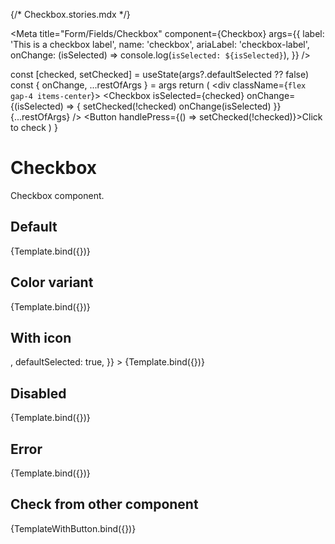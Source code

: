 {/* Checkbox.stories.mdx */}

<Meta
  title="Form/Fields/Checkbox"
  component={Checkbox}
  args={{
    label: 'This is a checkbox label',
    name: 'checkbox',
    ariaLabel: 'checkbox-label',
    onChange: (isSelected) => console.log(`isSelected: ${isSelected}`),
  }}
/>


  const [checked, setChecked] = useState(args?.defaultSelected ?? false)
  const { onChange, ...restOfArgs } = args
  return (
    <div className={`flex gap-4 items-center`}>
      <Checkbox
        isSelected={checked}
        onChange={(isSelected) => {
          setChecked(!checked)
          onChange(isSelected)
        }}
        {...restOfArgs}
      />
      <Button handlePress={() => setChecked(!checked)}>Click to check</Button>
    </div>
  )
}

# Checkbox

Checkbox component.

## Default

<Canvas>
  <Story
    name="Default"
    args={{
      id: 'checkbox-1',
    }}
  >
    {Template.bind({})}
  </Story>
</Canvas>

## Color variant

<Canvas>
  <Story
    name="Gray"
    args={{
      id: 'checkbox-8',
      tokens: {
        color: 'gray',
      },
    }}
  >
    {Template.bind({})}
  </Story>
</Canvas>

## With icon

<Canvas>
  <Story
    name="With icon"
    args={{
      id: 'checkbox-2',
      icon: <Check />,
      defaultSelected: true,
    }}
  >
    {Template.bind({})}
  </Story>
</Canvas>

## Disabled

<Canvas>
  <Story
    name="Disabled"
    args={{
      id: 'checkbox-3',
      isDisabled: true,
    }}
  >
    {Template.bind({})}
  </Story>
</Canvas>

## Error

<Canvas>
  <Story
    name="Error"
    args={{
      id: 'checkbox-4',
      isError: true,
      errorMessage: 'This is an error message',
    }}
  >
    {Template.bind({})}
  </Story>
</Canvas>

## Check from other component

<Canvas>
  <Story
    name="Check from other component"
    args={{
      id: 'checkbox-5',
    }}
  >
    {TemplateWithButton.bind({})}
  </Story>
</Canvas>
